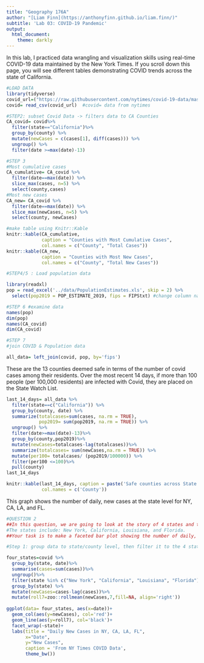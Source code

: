 ```yaml
---
title: "Geography 176A"
author: "[Liam Finn](https://anthonyfinn.github.io/liam.finn/)"
subtitle: 'Lab 03: COVID-19 Pandemic'
output:
  html_document:
    theme: darkly
---
```

In this lab, I practiced data wrangling and visualization skills using real-time COVID-19 data maintained by the New York Times.
If you scroll down this page, you will see different tables demonstrating COVID trends across the state of California. 
```r
#LOAD DATA
library(tidyverse)
covid_url=("https://raw.githubusercontent.com/nytimes/covid-19-data/master/us-counties.csv")
covid= read_csv(covid_url)  #covid= data from nytimes


```
```r
#STEP2: subset Covid Data -> filters data to CA Counties
CA_covid= covid%>%
  filter(state=="California")%>%
  group_by(county) %>%
  mutate(newCases = c(cases[1], diff(cases))) %>%
  ungroup() %>%
  filter(date >=max(date)-13)

#STEP 3
#Most cumulative cases
CA_cumulative= CA_covid %>%
  filter(date==max(date)) %>%
  slice_max(cases, n=5) %>%
  select(county,cases)
#Most new cases
CA_new= CA_covid %>%
  filter(date==max(date)) %>%
  slice_max(newCases, n=5) %>%
  select(county, newCases)

#make table using Knitr::Kable
knitr::kable(CA_cumulative,
             caption = "Counties with Most Cumulative Cases",
             col.names = c("County", "Total Cases"))
knitr::kable(CA_new,
             caption = "Counties with Most New Cases",
             col.names = c("County", "Total New Cases"))

#STEP4/5 : Load population data
```


```r
library(readxl)
pop = read_excel('../data/PopulationEstimates.xls', skip = 2) %>%
  select(pop2019 = POP_ESTIMATE_2019, fips = FIPStxt) #change column names

#STEP 6 #examine data
names(pop)
dim(pop)
names(CA_covid)
dim(CA_covid)

#STEP 7
#join COVID & Population data

all_data= left_join(covid, pop, by='fips')


```
These are the 13 counties deemed safe in terms of the number of covid cases among their residents. Over the most recent 14 days, if more than 100 people (per 100,000 residents) are infected with Covid, they are placed on the State Watch List.  
```r
last_14_days= all_data %>%
  filter(state==c("California")) %>%
  group_by(county, date) %>%
  summarize(totalcases=sum(cases, na.rm = TRUE),
            pop2019= sum(pop2019, na.rm = TRUE)) %>%
  ungroup() %>%
  filter(date>=max(date)-13)%>%
  group_by(county,pop2019)%>%
  mutate(newCases=totalcases-lag(totalcases))%>%
  summarize(totalcases= sum(newCases,na.rm = TRUE)) %>%
  mutate(per100= totalcases/ (pop2019/100000)) %>%
  filter(per100 <=100)%>%
  pull(county)
last_14_days

knitr::kable(last_14_days, caption = paste('Safe counties across State'),
             col.names = c('County'))

```

This graph shows the number of daily, new cases at the state level for NY, CA, LA, and FL. 
```r
#QUESTION 2
##In this question, we are going to look at the story of 4 states and the impact scale can have on data interprtation. 
#The states include: New York, California, Louisiana, and Florida.
##Your task is to make a faceted bar plot showing the number of daily, new cases at the state level.

#Step 1: group data to state/county level, then filter it to the 4 states of interest

four_states=covid %>%
  group_by(state, date)%>%
  summarise(cases=sum(cases))%>%
  ungroup()%>%
  filter(state %in% c("New York", "California", "Louisiana", "Florida")) %>%
  group_by(state) %>%
  mutate(newCases=cases-lag(cases))%>%
  mutate(roll7=zoo::rollmean(newCases,7,fill=NA, align='right'))
  
ggplot(data= four_states, aes(x=date))+
  geom_col(aes(y=newCases), col='red')+
  geom_line(aes(y=roll7), col='black')+
  facet_wrap(~state)+
  labs(title = "Daily New Cases in NY, CA, LA, FL",
       x="Date",
       y="New Cases",
       caption = 'From NY Times COVID Data',
       theme_bw())
       
```




